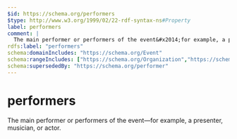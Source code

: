 ```yaml
---
$id: https://schema.org/performers
$type: http://www.w3.org/1999/02/22-rdf-syntax-ns#Property
label: performers
comment: |
  The main performer or performers of the event&#x2014;for example, a presenter, musician, or actor.
rdfs:label: "performers"
schema:domainIncludes: "https://schema.org/Event"
schema:rangeIncludes: ["https://schema.org/Organization","https://schema.org/Person"]
schema:supersededBy: "https://schema.org/performer"
---
```


# performers

The main performer or performers of the event&#x2014;for example, a presenter, musician, or actor.

